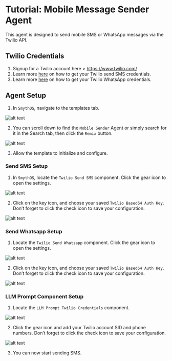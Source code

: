 # Tutorial: Mobile Message Sender Agent

This agent is designed to send mobile SMS or WhatsApp messages via the Twilio API.

<YouTube videoId="j5LDedUh0_g" title="SmythOS -  Mobile Message Sender Agent" />

## Twilio Credentials

1. Signup for a Twilio account here > https://www.twilio.com/
2. Learn more [here](https://app.smythos.com/doc/#/components/integrations/twilio?id=send-sms) on how to get your Twilio send SMS credentials.
3. Learn more [here](https://app.smythos.com/doc/#/components/integrations/twilio?id=send-whatsapp-message) on how to get your Twilio WhatsApp credentials.

## Agent Setup

1. In `SmythOS`, navigate to the templates tab.

<Image src="/img/mobile_message_sender_agent/Image 1.png" alt="alt text" />

2. You can scroll down to find the `Mobile Sender` Agent or simply search for it in the Search tab, then click the `Remix` button.

<Image src="/img/mobile_message_sender_agent/Image 2.png" alt="alt text" />

3. Allow the template to initialize and configure. 

### Send SMS Setup

1. In `SmythOS`, locate the `Twilio Send SMS` component. Click the gear icon to open the settings.

<Image src="/img/mobile_message_sender_agent/Image 3.png" alt="alt text" />

2. Click on the key icon, and choose your saved `Twilio Based64 Auth Key`. Don’t forget to click the check icon to save your configuration.

<Image src="/img/mobile_message_sender_agent/Image 4.png" alt="alt text" />

### Send Whatsapp Setup

1. Locate the `Twilio Send Whatsapp` component. Click the gear icon to open the settings.

<Image src="/img/mobile_message_sender_agent/Image 5.png" alt="alt text" />

2. Click on the key icon, and choose your saved `Twilio Based64 Auth Key`. Don’t forget to click the check icon to save your configuration.

<Image src="/img/mobile_message_sender_agent/Image 6.png" alt="alt text" />

### LLM Prompt Component Setup

1. Locate the `LLM Prompt Twilio Credentials` component.

<Image src="/img/mobile_message_sender_agent/Image 7.png" alt="alt text" />

2. Click the gear icon and add your Twilio account SID and phone numbers. Don’t forget to click the check icon to save your configuration.

<Image src="/img/mobile_message_sender_agent/Image 8.png" alt="alt text" />

3. You can now start sending SMS.


